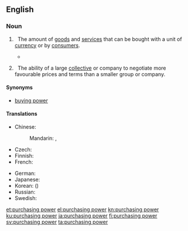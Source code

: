 ==English==
{{wikipedia}}

===Noun===
{{en-noun|-}}

# {{context|economics|lang=en}}&nbsp; The amount of [[goods]] and [[service]]s that can be bought with a unit of [[currency]] or by [[consumer|consumers]].
#* {{quote-magazine|title=Towards the end of poverty
|date=2013-06-01|volume=407|issue=8838|page=11|magazine={{w|The Economist}}
|url=http://www.economist.com/news/leaders/21578665-nearly-1-billion-people-have-been-taken-out-extreme-poverty-20-years-world-should-aim
|passage=But poverty’s scourge is fiercest below $1.25 (the average of the 15 poorest countries’ own poverty lines, measured in 2005 dollars and adjusted for differences in '''purchasing power'''): people below that level live lives that are poor, nasty, brutish and short.}}
#: {{usex|High interest rates are affecting the '''purchasing power''' of homeowners.|lang=en}}
#: {{usex|The exchange rates do not always reflect true differences in the '''purchasing power''' of currencies.|lang=en}}
# {{context|business|lang=en}}&nbsp; The ability of a large [[collective]] or company to negotiate more favourable prices and terms than a smaller group or company.
#: {{usex|Large supermarkets usually have better '''purchasing power''' than small, local shops.|lang=en}}

====Synonyms====
* [[buying power]]

====Translations====
{{trans-top|amount of goods and services that can be purchased with a unit of currency}}
* Chinese:
*: Mandarin: {{t|cmn|購買力|sc=Hani}}, {{t+|cmn|购买力|tr=gòumǎilì|sc=Hani}}
* Czech: {{t+|cs|kupní síla|f}}
* Finnish: {{t+|fi|ostovoima}}
* French: {{t+|fr|pouvoir d'achat|m}}
{{trans-mid}}
* German: {{t+|de|Kaufkraft|f}}
* Japanese: {{t|ja|購買力|tr=こうばいりょく, kōbai-ryoku}}
* Korean: {{t+|ko|구매력|tr=gumae-ryeok|sc=Hang}} ({{t+|ko|購買力|sc=Hani}})
* Russian: {{t|ru|покупа́тельная спосо́бность|f}}
* Swedish: {{t|sv|köpkraft|c}}
{{trans-bottom}}

[[et:purchasing power]]
[[el:purchasing power]]
[[kn:purchasing power]]
[[ku:purchasing power]]
[[ja:purchasing power]]
[[fi:purchasing power]]
[[sv:purchasing power]]
[[ta:purchasing power]]